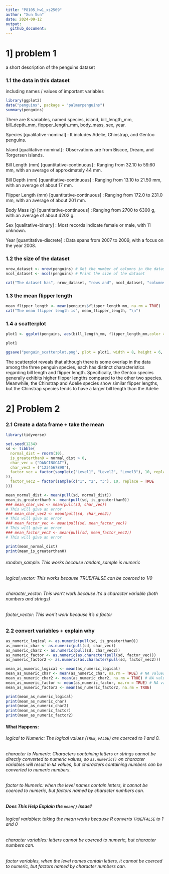 ```yaml
---
title: "P8105_hw1_xs2569"
author: "Xun Sun"
date: 2024-09-12
output: 
  github_document:
---
```


# 1] problem 1
a short description of the penguins dataset

### 1.1 the data in this dataset
including names / values of important variables
```r
library(ggplot2)
data("penguins", package = "palmerpenguins")
summary(penguins)

```
There are 8 variables, named species, island, bill_length_mm, bill_depth_mm, flopper_length_mm, body_mass, sex, year.

Species [qualitative-nominal] : It includes Adelie, Chinstrap, and Gentoo penguins.

Island [qualitative-nominal] : Observations are from Biscoe, Dream, and Torgersen islands.

Bill Length (mm) [quantitative-continuous] : Ranging from 32.10 to 59.60 mm, with an average of approximately 44 mm.

Bill Depth (mm) [quantitative-continuous] : Ranging from 13.10 to 21.50 mm, with an average of about 17 mm.

Flipper Length (mm) [quantitative-continuous] : Ranging from 172.0 to 231.0 mm, with an average of about 201 mm.

Body Mass (g) [quantitative-continuous] : Ranging from 2700 to 6300 g, with an average of about 4202 g.

Sex [qualitative-binary] : Most records indicate female or male, with 11 unknown.

Year [quantitative-discrete] : Data spans from 2007 to 2009, with a focus on the year 2008.

### 1.2 the size of the dataset
```r
nrow_dataset <- nrow(penguins) # Get the number of columns in the dataset
ncol_dataset <- ncol(penguins) # Print the size of the dataset

cat("The dataset has", nrow_dataset, "rows and", ncol_dataset, "columns.\n")
```
### 1.3 the mean flipper length
```r
mean_flipper_length <- mean(penguins$flipper_length_mm, na.rm = TRUE)
cat("The mean flipper length is", mean_flipper_length, "\n")
```

### 1.4 a scatterplot 

```r

plot1 <- ggplot(penguins, aes(bill_length_mm, flipper_length_mm,color = species)) + geom_point() + scale_color_manual(values = c("Adelie" = "red", "Chinstrap" = "blue", "Gentoo" = "green"))

plot1

ggsave("penguin_scatterplot.png", plot = plot1, width = 8, height = 6, units = "in")

```
The scatterplot reveals that although there is some overlap in the data among the three penguin species, each has distinct characteristics regarding bill length and flipper length. 
Specifically, the Gentoo species generally exhibits higher flipper lengths compared to the other two species. 
Meanwhile, the Chinstrap and Adelie species show similar flipper lengths, but the Chinstrap species tends to have a larger bill length than the Adelie

# 2] Problem 2 
### 2.1 Create a data frame + take the mean 
```r
library(tidyverse)

set.seed(1234)
sd <- tibble(
  normal_dist = rnorm(10),
  is_greaterthan0 = normal_dist > 0,
  char_vec = ("DANCINGCAT"),
  char_vec2 = ("1234567890"),
  factor_vec = factor(sample(c("Level1", "Level2", "Level3"), 10, replace = TRUE
)),
  factor_vec2 = factor(sample(c("1", "2", "3"), 10, replace = TRUE
)))

mean_normal_dist <- mean(pull(sd, normal_dist))
mean_is_greaterthan0 <- mean(pull(sd, is_greaterthan0))
### mean_char_vec <- mean(pull(sd, char_vec)) 
# This will give an error
### mean_char_vec2 <- mean(pull(sd, char_vec2)) 
# This will give an error
### mean_factor_vec <- mean(pull(sd, mean_factor_vec)) 
# This will give an error
### mean_factor_vec2 <- mean(pull(sd, mean_factor_vec2)) 
# This will give an error

print(mean_normal_dist)
print(mean_is_greaterthan0)


```
###### random_sample: This works because random_sample is numeric
###### logical_vector: This works because TRUE/FALSE can be coerced to 1/0
###### character_vector: This won't work because it's a character variable (both numbers and strings)
###### factor_vector: This won't work because it's a factor



### 2.2 convert variables + explain why
```r
as_numeric_logical <- as.numeric(pull(sd, is_greaterthan0))
as_numeric_char <- as.numeric(pull(sd, char_vec)) 
as_numeric_char2 <- as.numeric(pull(sd, char_vec2))
as_numeric_factor <- as.numeric(as.character(pull(sd, factor_vec)))
as_numeric_factor2 <- as.numeric(as.character(pull(sd, factor_vec2)))

mean_as_numeric_logical <- mean(as_numeric_logical)
mean_as_numeric_char <- mean(as_numeric_char, na.rm = TRUE) # NA values are ignored
mean_as_numeric_char2 <- mean(as_numeric_char2, na.rm = TRUE) # NA values are ignored
mean_as_numeric_factor <- mean(as_numeric_factor, na.rm = TRUE) # NA values are ignored
mean_as_numeric_factor2 <- mean(as_numeric_factor2, na.rm = TRUE)

print(mean_as_numeric_logical)
print(mean_as_numeric_char)
print(mean_as_numeric_char2)
print(mean_as_numeric_factor)
print(mean_as_numeric_factor2)

```

#### What Happens:
###### logical to Numeric: The logical values (`TRUE`, `FALSE`) are coerced to 1 and 0.
###### character to Numeric: Characters containing letters or strings cannot be directly converted to numeric values, so `as.numeric()` on character variables will result in `NA` values, but characters containing numbers can be converted to numeric numbers.
###### factor to Numeric: when the level names contain letters, it cannot be coerced to numeric, but factors named by character numbers can.

##### Does This Help Explain the `mean()` Issue?
###### logical variables: taking the mean works because R converts `TRUE`/`FALSE` to 1 and 0
###### character variables: letters cannot be coerced to numeric, but character numbers can.
###### factor variables, when the level names contain letters, it cannot be coerced to numeric, but factors named by character numbers can.